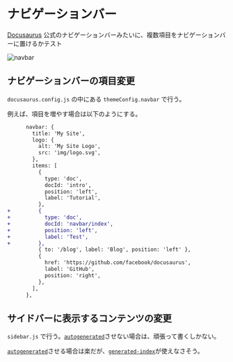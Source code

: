 # ナビゲーションバー

[Docusaurus](https://docusaurus.io/) 公式のナビゲーションバーみたいに、複数項目をナビゲーションバーに置けるかテスト

![navbar](./img/navbar.png)

## ナビゲーションバーの項目変更

`docusaurus.config.js` の中にある `themeConfig.navbar` で行う。

例えば、項目を増やす場合は以下のようにする。

```diff
      navbar: {
        title: 'My Site',
        logo: {
          alt: 'My Site Logo',
          src: 'img/logo.svg',
        },
        items: [
          {
            type: 'doc',
            docId: 'intro',
            position: 'left',
            label: 'Tutorial',
          },
+         {
+           type: 'doc',
+           docId: 'navbar/index',
+           position: 'left',
+           label: 'Test',
+         },
          { to: '/blog', label: 'Blog', position: 'left' },
          {
            href: 'https://github.com/facebook/docusaurus',
            label: 'GitHub',
            position: 'right',
          },
        ],
      },
```

## サイドバーに表示するコンテンツの変更

`sidebar.js` で行う。[`autogenerated`](https://docusaurus.io/docs/sidebar/autogenerated)させない場合は、頑張って書くしかない。

[`autogenerated`](https://docusaurus.io/docs/sidebar/autogenerated)させる場合は楽だが、[`generated-index`](https://docusaurus.io/docs/sidebar/items#generated-index-page)が使えなさそう。
